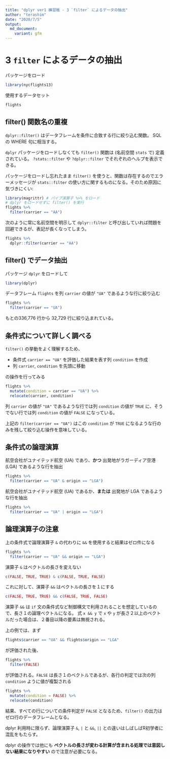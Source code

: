 ```yaml
---
title: "dplyr ver1 練習帳 - 3 `filter` によるデータの抽出"
author: "terashim"
date: "2020/7/5"
output:
  md_document:
    variant: gfm
---
```


# 3 `filter` によるデータの抽出

パッケージをロード

```r
library(nycflights13)
```

使用するデータセット

```r
flights
```

## filter() 関数名の重複

`dplyr::filter()` はデータフレームを条件に合致する行に絞り込む関数。
SQL の WHERE 句に相当する。

`dplyr` パッケージをロードしなくても `filter()` 関数は (名前空間 `stats` で) 定義されている。
`?stats::filter` や `?dplyr::filter` でそれぞれのヘルプを表示できる。

パッケージをロードし忘れたまま `filter()` を使うと、関数は存在するのでエラーメッセージが `stats::filter` の使い方に関するものになる。そのため原因に気づきにくい:

```r
library(magrittr) # パイプ演算子 %>% をロード
# dplyr をロードせずに filter() を実行
flights %>% 
  filter(carrier == "AA")
```

次のように常に名前空間を明示して `dplyr::filter` と呼び出していれば問題を回避できるが、表記が長くなってしまう。

```r
flights %>% 
  dplyr::filter(carrier == "AA")
```

## filter() でデータ抽出

パッケージ `dplyr` をロードして

```r
library(dplyr)
```

データフレーム `flights` を列 `carrier` の値が `"UA"` であるような行に絞り込む

```r
flights %>% 
  filter(carrier == "UA")
```

もとの336,776 行から 32,729 行に絞り込まれている。

## 条件式について詳しく調べる

`filter()` の挙動をよく理解するため、

- 条件式 `carrier == "UA"` を評価した結果を表す列 `condition` を作成
- 列 `carrier`, `condition` を先頭に移動

の操作を行ってみる

```r
flights %>% 
  mutate(condition = carrier == "UA") %>% 
  relocate(carrier, condition)
```

列 `carrier` の値が `"UA"` であるような行では列 `condition` の値が `TRUE` に、そうでない行では列 `condition` の値が `FALSE` になっている。

上記の `filter(carrier == "UA")` はこの `condition` が `TRUE` になるような行のみを残して絞り込む操作を意味している。

## 条件式の論理演算

航空会社がユナイテッド航空 (UA) であり、**かつ** 出発地がラガーディア空港 (LGA) であるような行を抽出

```r
flights %>% 
  filter(carrier == "UA" & origin == "LGA")
```

航空会社がユナイテッド航空 (UA) であるか、**または** 出発地が LGA であるような行を抽出

```r
flights %>% 
  filter(carrier == "UA" | origin == "LGA")
```

## 論理演算子の注意

上の条件式で論理演算子 `&` の代わりに `&&` を使用すると結果はゼロ件になる

```r
flights %>% 
  filter(carrier == "UA" && origin == "LGA")
```

演算子 `&` はベクトルの長さを変えない

```r
c(FALSE, TRUE, TRUE) & c(FALSE, TRUE, FALSE)
```

これに対して、演算子 `&&` はベクトルの長さを１にする

```r
c(FALSE, TRUE, TRUE) && c(FALSE, TRUE, FALSE)
```

演算子 `&&` は `if` 文の条件式など制御構文で利用されることを想定しているので、長さ１の論理ベクトルになる。
式 `x && y` で `x` や `y` が長さ２以上のベクトルだった場合は、２番目以降の要素は無視される。

上の例では、まず

```r
flights$carrier == "UA" && flights$origin == "LGA"
```

が評価された後、

```r
flights %>% 
  filter(FALSE)
```

が評価される。`FALSE` は長さ１のベクトルであるが、各行の判定では次の列 `condition` ように値が複製される

```r
flights %>%
  mutate(condition = FALSE) %>%
  relocate(condition)
```
結果、すべての行についての条件判定が `FALSE` となるため、`filter()` の出力はゼロ行のデータフレームとなる。

dplyr 利用時に限らず、論理演算子 `&`, `|` と `&&`, `||` との違いはしばしばR初学者に混乱をもたらす。

dplyr の操作では他にも **ベクトルの長さが変わる計算が含まれる処理では意図しない結果になりやすい** ので注意が必要になる。
